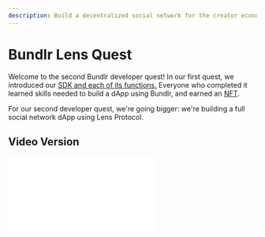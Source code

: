 ```yaml
---
description: Build a decentralized social network for the creator economy using Bunldr and Lens Protocol!
---
```



# Bundlr Lens Quest

Welcome to the second Bundlr developer quest! In our first quest, we introduced our [SDK and each of its functions.](/hands-on/quests/bundlr-sdk-quest) Everyone who completed it learned skills needed to build a dApp using Bundlr, and earned an [NFT](https://opensea.io/assets/matic/0x1c8f5f29d1498474844d6a5160b640c674276dba/0).

For our second developer quest, we're going bigger: we're building a full social network dApp using Lens Protocol.

## Video Version

<div
	className="video mt-5 mb-0"
	style={{
		position: "relative",
		paddingBottom: "56.25%" /* 16:9 */,
		paddingTop: 25,
		height: 0,
	}}
>
	<iframe
		style={{
			position: "absolute",
			top: 0,
			left: 0,
			width: "80%",
			height: "80%",
		}}
		src={`https://www.youtube.com/embed/NhA-3vwwSG0`}
		frameBorder="0"
	/>
</div>

## TL; DR

-   Before starting, you should be comfortable with JavaScript and have basic experience working with React
-   You'll learn to build OnlyBundlr, a social dApp to similar to OnlyFans or Patreon
-   You'll build a reusable set of Bundlr utility functions you can use anywhere you need permanent storage
-   You'll learn how to build using the Lens React hooks
-   Those that complete the quest will get an NFT

## Time Requirements

-   **Prep time**: 30 minutes
-   **Build time**: 60 minutes

## Prerequisites

Prior to beginning this tutorial, you should:

-   Understand the basics of [JavaScript](https://www.freecodecamp.org/learn/javascript-algorithms-and-data-structures/), including concepts like variables, basic primitives, functions and function pointers.
-   [Be comfortable with React.](https://react.dev/)
-   Have [MetaMask set up.](https://www.youtube.com/watch?v=OSRfgDoVQew)
-   Have funded your wallet with [MATIC on Polygon's Mumbai Testnet](/hands-on/tutorials/setup-metamask)

## About

**Lens Protocol** is a permissionless, composable, and decentralized social graph that makes building Web3 social apps easy. They handle all the infrastructure needed to build a dApp with a social component, which frees us builders up to focus on building the business logic unique to our communities.

**Bundlr** is a permissionless, composable and hyper-scalable data layer. We handle the infrastructure needed to store images, posts, and metadata forever. This frees up builders to focus on building the business logic unique to their communities.

## Background

The cost to build highly-scalable systems has historically been a barrier to entry and something that has prevented innovation. People may have had killer ideas, but without huge amounts of capital, the chance of success was low. Permissionless systems represent a total paradigm shift: they remove barriers that prevented innovation and kept people from competing.

By leveraging Bundlr and Lens’ highly-scalable and permissionless infrastructure, builders can focus solely on building features unique to their use case. This means projects can be built in much less time and for a fraction of the budget that would otherwise have been required.

## OnlyBundlr

<img src="/img/quests/onlybundlr/OnlyBundlrOverview.gif" width="80%" />

### Goals

In this developer quest, we'll build OnlyBundlr, a Web3 social app for the creator economy. Inspired by wildly successful platforms like OnlyFans and Patreon, we'll build a social network where creators can create a profile and set a fee required to follow them. Creators can post text and images to their feed, which only paid followers can view. For people following creators, we'll present a curated feed showing posts from people they pay to follow only.

Finally, we'll show how Lens+Bundlr puts creators in control of their data. We'll show how the profile you build, including your content and followers, is totally portable. A creator could easily build up a large profile on OnlyBundlr, and then take that profile and move it elsewhere. Creators building on Lens+Bundlr are never at risk of being de-platformed, or even of suffering when a social network goes out of business. With OnlyBundlr we'll use Bundlr to store posts on Arweave, where your content is guaranteed to be there forever. Lens protocol is built on top of smart contracts on the Polygon blockchain which has similar guarantees of permanence. The permanence of both combine to guarantee your content will be there forever. As both Polygon and Arweave are decentralized, your data is also censorship resistant.

### Outcomes

If you follow along with the code in this quest, you will have created a fully-functional social dApp.

Then, if you want to take things a step further, there are coding challenges where you build additional features to push your skills to the next level.

When you're done, you'll get access to an exclusive Developer Quest 2 NFT to celebrate your achievement.

### Getting Help

We prepared this quest in both written and video forms to make sure there's something for all learning styles. There are links to outside documentation and lots of side notes that provide additional tips and tricks. If you do get stuck while building, the best way to get help is to hop on over to our [Discord](https://discord.gg/4AsTuQ8pp9), or [Telegram](https://t.me/bundlr) Someone from our team is always ready to answer questions. Additionally, you can compare the code you're writing against the main branch of the [GitHub repo](TODO) for this quest.

### Mainnet vs Testnet

<img src="/img/quests/onlybundlr/LensHandles.png" width="80%" />

When working with Lens, you need to have a handle, each wallet address can have multiple handles. However, only one handle will be active at a given time. Handle names are immutable, once you pick one you can't change it.

Lens has both a mainnet and a testnet, the mainnet is where you release production dApps and the testnet is where you work while building your dApp. Mainnet handles are in the format `handle.lens`, and testnet handles are in the format `handle.test`. Currently access to the mainnet is controlled by a whitelist, you need to get added to the whitelist in order to mint a handle. On testnet, anyone can create a handle and build / interact with Lens dApps.

We'll build OnlyBundlr on the testnet.

## Architecture

## Project Setup

Think of this quest like a coloring book. Just as a coloring book creates structure for you to make art, we've created a framework project you'll use to build a full application. The pieces you build will help you learn how to build with Bundlr and Lens.

All of our Bundlr Quests are contained in a [single GitHub repository](https://github.com/bundlr-Network/bundlr-quests). The repository contains two branches:

-   **master:** Contains fully-functional versions of each project. Use this as a reference while building your own projects and refer back to it if you get stuck.
-   **framework:** Contains UI components, most of the Bundlr and Lens code is removed. This branch is the foundation you should start with when building your quest.

To get started open `terminal` and change the current working directory to the directory where you want to download the quests.

Then execute the following commands:

```console
git clone -b framework https://github.com/Bundlr-Network/bundlr-quests
cd bundlr-quests/quest-2-onlybundlr/
npm install
```

If you clone with `framework` branch and try interacting with the project, you'll notice that it generally loads and some things work while others don't.

Take a moment and look at the code, you'll see multiple places where a function is empty and there's a comment saying, **`BUILDOOOORS: Complete this`**. This is a note to you that you'll need to code that section yourself using what you've learned here. All the answers are contained in the quest, read everything carefully and you'll finish the quest in 60 to 90 minutes.

## Utils, Components, Pages

<img src="/img/quests/onlybundlr/VSCode.png" width="80%" />

If you look at the layout of files in our framework project, you'll notice three folders `utils`, `components`, and `pages`. We'll start by building out the `utils` section by building a reusable library of Bundlr utility functions. Then we'll build out a library of reusable `components,`. The `pages` section contains code to combine your components together, there's only one file in here you'll need to complete there.

## Lens React Hooks

React hooks are an abstraction that allows developers to encapsulate and reuse stateful logic, simplifying the process of building in React. The [Lens SDK includes a collection of React Hooks](https://docs.lens.xyz/docs/sdk-react-intro) containing all you need to interact with the Lens Protocol. OnlyBundlr will use the React hooks to help simplify development.

## Bundlr Utility Functions

Storing data permanently on Bundlr is a four-step process that can be done from any JavaScript / TypeScript application:

1. Connect to a Bundlr node
2. Fund that node [(using any of the many tokens we support)](https://docs.bundlr.network/sdk/using-other-currencies)
3. Upload your data (binary data, file, or folder)
4. Get back a transaction id you can use to download the data instantly

In this next section, we'll build utility functions for each.

### Utils: Setting Up WebBundlr

The WebBundlr class is the point of entry used when interacting with Bundlr. It connects your code to a Bundlr node, and exposes functions used for funding, and uploading.

All of the interactions with Bundlr will be via a set of utility functions accessed by our React components. The first utility function, `getBundlr()` sets up a reference to a `WebBundlr` object and returns it. By abstracting away all of this setup code into a common utility function, we create a single place to store details like the node address and currency used to pay. This way, if you want to switch your dApp from the Devnet to the mainnet, you only have to adjust parameters in a single place.

```js showLineNumbers copy filename="utils/get-bundlr.js"
import { WebBundlr } from "@bundlr-network/client";
import { ethers } from "ethers";

/**
 * Creates a new Bundlr object that will then be used by other
 * utility functions. This is where you set your node address and currency.
 *
 * @returns A reference to a Bundlr object
 */
export const getBundlr = async () => {
	const provider = new ethers.providers.Web3Provider(window.ethereum);
	const bundlr = new WebBundlr("https://devnet.bundlr.network", "matic", provider);
	await bundlr.ready();
	return bundlr;
};
```

### Utils: Getting Bundlr Node Balance

Our Edit Profile UI has an option to fund a Bundlr node to pay for uploads, the utility function `bundlr.getLoadedBalance()` will be called to get the current funded balance. Note that node balances are recorded in atomic units, a number format that increases accuracy when doing floating point math in JavaScript. To make things easier to understand, this function converts the atomic balance into an easy-to-read format before returning it.

<Callout type="info" emoji="ℹ️">
	Since Lens runs on the Polygon blockchain, we'll pay Bundlr upload fees in MUMBAI MATIC during this tutorial.
	However, you are welcome to pay in any of the [14 supported tokens.](/overview/supported-tokens)
</Callout>

```js showLineNumbers copy filename="utils/get-balance-matic.js"
import { getBundlr } from "./get-bundlr";

// gets the loaded balance in MATIC, not atomic units
/**
 * Gets the balance the user has already loaded on the specified
 * Bundlr node. Balance returned is in standard MATIC units, not atomic units.
 *
 * @returns Balance loaded on the node for current user.
 */
export const getBalanceMatic = async () => {
	try {
		// get a reference to the WebBundlr singleton
		const bundlr = await getBundlr();
		const atomicBalance = await bundlr.getLoadedBalance();
		return bundlr.utils.fromAtomic(atomicBalance).toString();
	} catch (e) {
		console.log("Error on getBalanceMatic ", e);
	}
	return "";
};
```

### Utils: Funding Bundlr Node

As a pair to the previous function, the function `bundlr.fund()` will also be called from our Edit Profile UI to increase the amount funded on the current node.

```js showLineNumbers copy filename="utils/fund-node.js"
import { getBundlr } from "./get-bundlr";

/**
 * Funds a Bundlr node the specified amount.
 * Note: The currency (token) used is the currency specified when
 * creating the Bundlr object in the file `get-bundlr.js`.
 *
 * @param {*} fundAmount About to fund, value in standard units. Value will automatically
 * be coverted to atomic units.
 * @returns "Node funded" if successful or an error message.
 */
export const fundNode = async (fundAmount) => {
	try {
		// get a refernce to the WebBundlr singleton
		const bundlr = await getBundlr();

		const fundAmountAtomic = bundlr.utils.toAtomic(fundAmount);
		const tx = await bundlr.fund(fundAmountAtomic);
		return "Node funded";
	} catch (e) {
		console.log("Error on fund ", e);
		return "Error on fund: " + e;
	}
	return "";
};
```

### Utils: Uploading Images

The next utility function accepts an image and a file type, then it checks the price to upload that image using `bundlr.getPrice()`, checks the current node balance, adds additional funds if needed, finally uploads the file using `bundlr.upload()`. This function will cause the browser wallet to popup twice, once to sign the funding transaction and once to sign the upload transaction.

In cases where the user has up-front funded the Bundlr node with sufficient funds, the browser wallet will only pop up once, to sign the upload transaction.

```js showLineNumbers copy filename="utils/upload-image.js"
import fileReaderStream from "filereader-stream";
import { getBundlr } from "./get-bundlr";

/**
 * Uploads an image to Bundlr.
 *
 * @param {*} fileToUpload The file to be uploaded.
 * @param {*} fileType The mime-type of the file to be uploaded.
 * @returns
 */
export const uploadImage = async (fileToUpload, fileType) => {
	// Get a refernce to the WebBundlr singleton
	const bundlr = await getBundlr();

	try {
		// Convert to a data stream
		const dataStream = fileReaderStream(fileToUpload);
		// Get the const to upload
		const price = await bundlr.getPrice(fileToUpload.size);
		// Get the amount currently funded for this user on a Bundlr node
		const balance = await bundlr.getLoadedBalance();

		// Only fund if needed
		if (price.isGreaterThanOrEqualTo(balance)) {
			console.log("Funding node.");
			await bundlr.fund(price);
		} else {
			console.log("Funding not needed, balance sufficient.");
		}

		const tx = await bundlr.upload(dataStream, {
			tags: [{ name: "Content-Type", value: fileType }],
		});

		console.log(`File uploaded ==> https://arweave.net/${tx.id}`);

		return "https://arweave.net/" + tx.id;
	} catch (e) {
		console.log("Error on upload, ", e);
	}
};
```

### Utils: Uploading Metadata

Our next utility function, `upload()` is similar to `upload-image()` however instead of uploading an image, it uploads a JSON object containing metadata. When working with Lens, all posts, likes, comments, and profile data is structured in a JSON object. That JSON object gets uploaded to Bundlr, and the URL to the metadata is then posted to Lens.

```js showLineNumbers copy filename="utils/upload.js"
import { getBundlr } from "./get-bundlr";

// called to upload metadata to Bundlr, which is then passed on to Lens
/**
 * Function to upload metadata to Bundlr. The function signature is defined
 * by Lens. The Lens React hooks automatically generate metadata, which
 * is passed to this function for upload. This function then returns an URL
 * to the uploaded metadata which is automatically posted to Lens.
 *
 * @param {*} data Data to be uploaded, JSON formatted metadata
 * @returns A URL to the recently uploaded metadata.
 */
export const upload = async (data) => {
	// Set the app id (helps keep our posts from commingling with posts from other apps).
	data.appId = "onlybundlr";

	try {
		const bundlr = await getBundlr();
		const serialized = JSON.stringify(data);

		// Only fund if needed.
		const price = await bundlr.getPrice(new Blob([serialized]).size);
		const balance = await bundlr.getLoadedBalance();

		if (price.isGreaterThanOrEqualTo(balance)) {
			console.log("Funding.");
			await bundlr.fund(price);
		} else {
			console.log("Funding not needed, balance sufficient.");
		}

		const tx = await bundlr.upload(serialized, {
			tags: [{ name: "Content-Type", value: "application/json" }],
		});

		console.log(`Upload success content URI= https://arweave.net/${tx.id}`);

		return `https://arweave.net/${tx.id}`;
	} catch (e) {
		console.log("Error on upload ", e);
	}
	return "";
};
```

## App.js

Lens works in conjunction with the [WAGMI](https://wagmi.sh/) hooks for React which abstract out low-level wallet interactions. Both Lens and WAGMI use the React provider pattern, where setup happens in your top-most file (`App.js` or `index.js`), and then is made available to child components by wrapping those child components in a provider tag set.

Let's first take a look at how we're setting up Lens. Pretty much everything here is boilerplate, two things to pay attention to are the environment and sources parameters. The first, `environment`, is where we specify we're on the testnet, not the mainnet, and then `sources` is where we specify our unique application id. By setting a unique application id here, we make sure that feed posts are limited to ones created by OnlyBundlr. If we left it out, we would end up showing a feed that pulled data from other apps too.

<Callout type="info" emoji="ℹ️">
	The use of the application id is a great example of how data is portable in Lens. You could easily change that
	application id to that of an existing commercial Lens application and build a new UI for it. This opens up new ways
	to compete and innovate, anyone with an idea for a UI can build that and leverage existing data.
</Callout>

```js showLineNumbers copy
const lensConfig = {
	bindings: wagmiBindings(),
	environment: staging,
	sources: ["onlybundlr"],
};
```

With our Lens configuration set up, we pass it to a `LensProvider` component and then use it to wrap our child components.

Here's the full code for the component:

```js showLineNumbers copy filename="App.js"
import "./App.css";
import { BrowserRouter, Routes, Route } from "react-router-dom";

import { configureChains, createClient, WagmiConfig } from "wagmi";
import { polygonMumbai } from "wagmi/chains";
import { publicProvider } from "wagmi/providers/public";
import { bindings as wagmiBindings } from "@lens-protocol/wagmi";
import { staging, LensProvider } from "@lens-protocol/react-web";

import LeftNav from "./components/LeftNav";
import RightNav from "./components/RightNav";
import ContentFeedPage from "./pages/ContentFeedPage";
import ProfileFeedPage from "./pages/ProfileFeedPage";
import EditProfilePage from "./pages/EditProfilePage";
import CreatePublicationPage from "./pages/CreatePublicationPage";

const { chains, provider, webSocketProvider } = configureChains([polygonMumbai], [publicProvider()]);
const client = createClient({
	autoConnect: true,
	provider,
	webSocketProvider,
});

const lensConfig = {
	bindings: wagmiBindings(),
	environment: staging,
	sources: ["onlybundlr"],
};

function App() {
	return (
		<WagmiConfig client={client}>
			<LensProvider config={lensConfig}>
				<div className="flex flex-row">
					<LeftNav />
					<BrowserRouter>
						<Routes>
							<Route path="/" element={<ContentFeedPage />} />
							<Route path="/home" element={<ContentFeedPage />} />
							<Route path="/*" element={<ProfileFeedPage />} />
							<Route path="/edit-profile" element={<EditProfilePage />} />
							<Route path="/create-publication" element={<CreatePublicationPage />} />
						</Routes>
					</BrowserRouter>
					<RightNav />
				</div>
			</LensProvider>
		</WagmiConfig>
	);
}

export default App;
```

## Profiles

When working with Lens, each wallet address can have multiple profiles. Each profile can have its own follow settings, which allows anyone to accept followers for a fee or for free. Since we're building a dApp to similar to OnlyFans or Patreon, we will implement the charge functionality. When setting up your profile, you can specify a fee to follow (using WMATIC, WETH, USDC, DAI, NCT), and then people who follow you will have to pay when executing the follow.

### Component: LoginButton

React Hooks Used

-   [`useWalletLogin`](https://docs.lens.xyz/docs/use-wallet-login)

The first step in using a dApp built on Lens is to login to Lens using an EVM wallet. This involves a simple wallet interaction where MetaMask will pop up and ask you to sign a message. There's no cost or gas fees to execute. In this component, we'll build that login functionality.

<Callout type="info" emoji="ℹ️">
	Lens supports all EVM-based wallets, in this tutorial we'll be using MetaMask, the most popular.
</Callout>

We will wrap various components of our app with a check to see if the user is logged in and then show the login button if not. By abstracting much of the login logic into this component, we make it easy to put the button anywhere.

The [code below is mostly from the Lens docs,](https://docs.lens.xyz/docs/use-wallet-login) with custom styling.

```js showLineNumbers copy filename="components/LoginButton.js"
import { useWalletLogin } from "@lens-protocol/react";
import { useAccount, useConnect, useDisconnect } from "wagmi";
import { InjectedConnector } from "wagmi/connectors/injected";

const LoginButton = () => {
	const { execute: login, error: loginError, isPending: isLoginPending } = useWalletLogin();

	const { isConnected } = useAccount();
	const { disconnectAsync } = useDisconnect();

	const { connectAsync } = useConnect({
		connector: new InjectedConnector(),
	});

	// Called when the user clicks "login"
	const onLoginClick = async () => {
		if (isConnected) {
			await disconnectAsync();
		}

		const { connector } = await connectAsync();
		if (connector instanceof InjectedConnector) {
			const signer = await connector.getSigner();
			await login(signer);
		}
	};

	return (
		<div>
			{loginError && <p>{loginError}</p>}
			<button
				className="font-main ml-2 px-5 text-white rounded-lg bg-primary hover:bg-secondary "
				disabled={isLoginPending}
				onClick={onLoginClick}
			>
				login
			</button>
		</div>
	);
};

export default LoginButton;
```

### Component: ProfileSwitcher

React Hooks Used

-   [`useProfilesOwnedByMe`](https://docs.lens.xyz/docs/use-profiles-owned-by-me)
-   [`useActiveProfile`](https://docs.lens.xyz/docs/use-active-profile)
-   `useActiveProfileSwitch` (Not currently documented)
-   [`useCreateProfile`](https://docs.lens.xyz/docs/use-create-profile)

<img src="/img/quests/onlybundlr/ProfileSwitcher.png" width="60%" />

The profile switcher serves two roles. First, in a drop-down menu, it lists all active profiles, allowing you to switch between profiles by changing which is currently active. Second, given a "handle name" it lets you create a new handle. A status message is updated to show each step of the process.

<Callout type="info" emoji="ℹ️">
	As the main goal of this project is to teach about Bundlr and Lens, I've used very verbose status messages
	throughout. Each step of backend interaction is documented in the UI. This would probably be too verbose for a
	production release, but it helps you, as a student, really understand each step. Components that need to show status
	messages do so by setting a React state variable called `message`, which is then shown in the UI. (`const [message,
	setMessage] = useState("");`)
</Callout>

The Lens React hooks follow a pattern where hooks focused on reading data return a variable called `data` containing the data read. The hooks also return a boolean value `loading` used to track if the data has loaded yet. All data is loaded asynchronously, which means it's possible some page elements will load before the data has been returned. To avoid errors, our UI will check the value of the `loading` variable before trying to access the data.

Hooks focused on writing data expose a variable called `execute`, which is a function pointer we can call later when we want to execute the specific action.

Since the Lens React hooks all return values with the same name, it's necessary to alias these names when using more than one hook. In JavaScript, we do this with the `:` operator. When this line of code `const { execute, isPending } = useActiveProfileSwitch()` becomes this line `const { execute: switchProfile, isPending } = useActiveProfileSwitch()`, the function pointer previously named `execute` is aliased to `switchProfile`. This is a common pattern we'll use throughout our code.

Let's look at how we manage existing profiles first. The first hook, `useProfilesOwnedByMe` returns an array listing all profiles owned by the wallet address logged in with the `LoginButton` component we just created. The second hook `useActiveProfile` returns the one profile currently active. These two hooks return a variable named `data` that we alias to `profiles` and `activeProfile`. Each profile consists of an auto-generated unique `id` and a user-supplied unique `handle`.

To swap between existing profiles, we pass the `id` of the desired profile to the `execute` function pointer returned by `useActiveProfileSwitch`.

```js showLineNumbers copy
const { data: profiles, loading: profilesLoading, hasMore, next } = useProfilesOwnedByMe();
const { data: activeProfile, loading: activeProfileLoading } = useActiveProfile();
const { execute: switchProfile, isPending } = useActiveProfileSwitch();
```

Let's also look at how using the Lens React hooks leads to creating efficient and easy-to-read code. Below is the HTML for the drop-down containing the list of handles owned by the active wallet. On line 2, we create an `onChange` event handler that automatically calls the `switchProfile` function pointer exposed by `useActiveProfileSwitch`. The event handler is automatically called every time the drop-down is updated, meaning the `switchProfile` function will also be called automatically.

Further down on line 7, we iterate over the full list of `profiles` returned by `useProfilesOwnedByMe`, including each in the drop down.

```js {2, 7} showLineNumbers copy
<select
	onChange={(val) => switchProfile(val.target.value)}
	className="font-main text-s px-5 text-white rounded-lg bg-background hover:bg-secondary ml-2"
	value={activeProfile?.id}
>
	{profiles &&
		profiles
			?.filter((a, i) => profiles?.findIndex((s) => a.id === s.id) === i)
			.map((profile) => (
				<option key={profile.id} value={profile.id}>
					{profile.handle}
				</option>
			))}
</select>
```

Here's the full code for the component:

```js showLineNumbers copy filename="components/ProfileSwitcher.js"
import React, { useState, useEffect } from "react";

import { useActiveProfile, useCreateProfile, useProfilesOwnedByMe, useActiveProfileSwitch } from "@lens-protocol/react";

const ProfileSwitcher = ({ showCreateNew }) => {
	const [message, setMessage] = useState("");
	const [txActive, setTxActive] = useState(false);
	const [createProfileMode, setCreateProfileMode] = useState(false);
	const [newProfileHandle, setNewProfileHandle] = useState("");
	const { data: profiles, loading: profilesLoading, hasMore, next } = useProfilesOwnedByMe();
	const { data: activeProfile, loading: activeProfileLoading } = useActiveProfile();
	const { execute: switchProfile, isPending } = useActiveProfileSwitch();

	const {
		execute: createNewProfile,
		error: createNewProfileError,
		isPending: createNewProfilePending,
	} = useCreateProfile();

	// Called when the user clicks "save new profile"
	const doCreateProfile = async () => {
		setMessage("");
		setTxActive(true);
		try {
			setMessage("Creating profile ...");
			const tx = await createNewProfile(newProfileHandle);
			setMessage("Profile created.");
		} catch (e) {
			setMessage("Error creating profile " + e);
			console.log("Error on create profile ", e);
		}
		setTxActive(false);
		setCreateProfileMode(false);
	};

	useEffect(() => {
		if (!profiles || profiles.length === 0) setCreateProfileMode(true);
		else setCreateProfileMode(false);
	}, [profilesLoading]);

	return (
		<div className="w-fit mt-2 flex flex-col bg-primary px-1 py-1 rounded-lg">
			<div className="flex flex-col  w-full">
				<div className="flex flex-row  w-full px-5 py-2 ">
					<label className="font-main block uppercase tracking-wide text-gray-700 text-s font-bold">
						Handle:
					</label>
					{!createProfileMode && (
						<div>
							<select
								onChange={(val) => switchProfile(val.target.value)}
								className="font-main text-s px-5 text-white rounded-lg bg-background hover:bg-secondary ml-2"
								value={activeProfile?.id}
							>
								{profiles &&
									profiles
										?.filter((a, i) => profiles?.findIndex((s) => a.id === s.id) === i)
										.map((profile) => (
											<option key={profile.id} value={profile.id}>
												{profile.handle}
											</option>
										))}
							</select>
							{showCreateNew && (
								<button
									className="ml-10 font-main px-5 text-white rounded-lg bg-background hover:bg-secondary "
									onClick={() => setCreateProfileMode(true)}
								>
									Create New
								</button>
							)}
						</div>
					)}
					{createProfileMode && (
						<div className="flex flex-row">
							<input
								className="bg-white ml-2 appearance-none block rounded focus:outline-none"
								id="newProfileHandle"
								type="text"
								onChange={(e) => setNewProfileHandle(e.target.value)}
							/>

							<button
								className="ml-10 font-main px-5 text-white rounded-lg bg-background enabled:hover:bg-secondary border border-red-500"
								disabled={txActive}
								onClick={doCreateProfile}
							>
								save new profile
							</button>
						</div>
					)}
				</div>
				<span className="font-main text-message mr-5 ml-5">{message}</span>
			</div>
		</div>
	);
};

export default ProfileSwitcher;
```

### Component: BundlrBalance

<img src="/img/quests/onlybundlr/BundlrBalance.png" width="60%" />

When working with Bundlr, you pay once, and your uploads are available forever. You can either lazy-fund uploads, where you pay per upload, or up-front fund, where you fund in advance and then slowly use that balance. Funding involves transferring tokens from your wallet to the Bundlr node, which means your wallet (MetaMask) will pop up and have you sign and confirm the transaction. To streamline interactions with OnlyBundlr and reduce the number of wallet popups, [it's recommended you up-front fund around ~0.5 MUMBAI MATIC.](https://mumbaifaucet.com/)

The `BundlrBalance` component uses the `getBalanceMatic` utility function to get your current balance, and `fundNode` utility function to add additional funds.

Let's take a look at the funding function first:

```js showLineNumbers copy
const doFund = async () => {
	if (!fundAmount) {
		setMessage("Please specify an amount to fund");
		return;
	}
	setMessage(`Funding ${fundAmount} MATIC`);
	const fundStatus = await fundNode(fundAmount);
	setMessage(fundStatus);
	setCurBalance(await getBalanceMatic());
	setFundAmount(0);
};
```

The full code for the component is as follows:

```js showLineNumbers copy filename="components/BundlrBalance.js"
import React, { useState, useEffect } from "react";
import { getBalanceMatic } from "../utils/get-balance-matic";
import { fundNode } from "../utils/fund-node";

const BundlrBalance = () => {
	const [curBalance, setCurBalance] = useState(0);
	const [fundAmount, setFundAmount] = useState(0);
	const [message, setMessage] = useState("");

	useEffect(() => {
		const fetchBalance = async () => {
			setCurBalance(await getBalanceMatic());
		};
		fetchBalance();
	}, []);

	// Called when the "fund" button is clicked by the user
	const doFund = async () => {
		if (!fundAmount) {
			setMessage("Please specify an amount to fund");
			return;
		}
		setMessage(`Funding ${fundAmount} MATIC`);
		const fundStatus = await fundNode(fundAmount);
		setMessage(fundStatus);
		setCurBalance(await getBalanceMatic());
		setFundAmount(0);
	};

	return (
		<div className="w-[600px] mt-1 flex flex-col  bg-primary px-1 py-1 rounded-lg ">
			<label className="font-main block uppercase text-xs font-bold mb-2">
				Bundlr Node Balance: {curBalance}
			</label>

			<div className="flex flex-row justify-items-center">
				<label className="font-main block uppercase tracking-wide text-gray-700 text-xs font-bold mb-2">
					Amount To Fund
				</label>
				<input
					className="ml-5 appearance-none block bg-gray-200 text-gray-700 border border-red-500 rounded py-1 px-4 mb-3 leading-tight focus:outline-none focus:bg-white"
					id="fundAmount"
					type="number"
					size="10"
					value={fundAmount || ""}
					onChange={(e) => setFundAmount(e.target.value)}
				/>
				<button
					className="ml-4 font-main px-2 h-7 text-white rounded-lg bg-background enabled:hover:bg-secondary border border-red-500"
					onClick={() => doFund()}
				>
					fund
				</button>
			</div>

			<span className="font-main text-message mr-5">{message}</span>
		</div>
	);
};

export default BundlrBalance;
```

### Component: EditProfileDetails

React hooks used:

-   [`useUpdateProfileDetails`](https://docs.lens.xyz/docs/use-update-profile-details)
-   `useUpdateFollowPolicy` (Not currently documented)
-   [`useCurrencies`](https://docs.lens.xyz/docs/use-currencies)

<img src="/img/quests/onlybundlr/EditProfileDetails.png" width="60%" />

In the `EditProfileDetails` component, we set a profile's name, bio, subscription fee, and cover picture. The profile picture is not set here, that will be done in the next component. The reason we separate out the logic like this is due to the way the Lens React hooks are designed, `useUpdateProfileDetails` accepts those parameters, with the profile picture being handled by a different hook.

You may notice missing from the list of hooks is a hook used to determine the active profile. This is because the active profile will be retrieved at the page level and then passed into the `EditProfileDetails` component.

Let's look at the two hooks used to update profile information. The first `useUpdateProfileDetails`, returns a function pointer we alias to `update` that is called to update that profile. The second returns a function pointer we alias to `updateFollowPolicy` we use to set the follow policy.

```js showLineNumbers copy
const {
	execute: update,
	error: updateError,
	isPending: isUpdatePending,
} = useUpdateProfileDetails({ profile, upload });
const {
	execute: updateFollowPolicy,
	isPending: isUpdateFollowPolicyPending,
	error: isUpdateFollowPolicyError,
} = useUpdateFollowPolicy({ profile });
```

When the end-user clicks `save` in the user interface, the `doUpdateProfile` function is called. This function starts out by setting a message to let the end user know we're updating profile information (line 5). Next up, we take the cover image and call our Bundlr utility function `uploadImage` and have it upload that image to Bundlr (line 10). Since we abstracted out this functionality and covered it earlier, we don't need to dig into the details now. Just call the function, let it do its magic, and wait for the result. Finally, we combine the URL to the cover photo with the name and bio entered in the UI and pass them to the `update` function pointer returned by the `useUpdateProfileDetails` React hook (line 20). Then we update the UI to let the user know we've updated the profile (line 21).

As `useUpdateProfileDetails` works through saving data, something interesting happens that shows the power of designing reusable code. When we set up the reference to the Lens React hook, we pass in the active profile and a pointer to the upload utility function we created in the beginning (`useUpdateProfileDetails({ profile, upload })`). You'll probably remember that this function is passed metadata as a JSON object, it then saves the metadata to Bundlr and returns the URL. This is an important piece of plumbing that holds together a Lens project, and it's one that happens automatically. By creating a reusable utility function, we can now pass it to a variety of Lens React hooks, and the data will automatically be saved. As we work through this quest, you'll notice multiple places where we pass `upload` to a Lens React hook, but since the code is already written and tested, we don't need to cover it each time.

```js showLineNumbers copy
const doUpdateProfile = async () => {
	setMessage("");
	setTxActive(true);

	setMessage("Updating profile information ...");

	let coverPicture = "";
	if (fileToUpload) {
		setMessage("Uploading cover picture ...");
		coverPicture = await uploadImage(fileToUpload, fileType);
	} else {
		coverPicture = profile.coverPicture?.original.url || null;
	}
	const attributes = {
		location: "",
		website: "",
	};
	setMessage("Uploading profile information ...");

	await update({ name, bio, coverPicture, attributes });
	setMessage("Profile updated.");
	setTxActive(false);

	// only set the fee if a number greater than 0 is supplied
	if (followFee && followFee > 0) {
		await doUploadFollowPolicy();
	}
};
```

After that, we do something similar to set the follow policy. At this point in the quest, you're probably starting to see the pattern these React hooks follow and the way they simplify development. You really can just read and write data without having to worry about how the underlying metadata or GraphQL are structured.

```js showLineNumbers copy
// Sets up the follow policy object
function resolveFollowPolicy({ followPolicyType, amount, recipient }) {
	if (followPolicyType === FollowPolicyType.CHARGE) {
		return {
			type: FollowPolicyType.CHARGE,
			amount: amount,
			recipient: recipient,
		};
	}

	return {
		type: FollowPolicyType[followPolicyType],
	};
}

// Sets the fee to follow a profile
const doUploadFollowPolicy = async () => {
	const recipient = profile.ownedBy;

	const erc20 = currencies.find((c) => c.symbol === chargeCurrency);
	const fee = Amount.erc20(erc20, followFee);
	await updateFollowPolicy({
		followPolicy: resolveFollowPolicy({
			amount: fee,
			followPolicyType: FollowPolicyType.CHARGE,
			recipient,
		}),
	});
};
```

<Callout type="info" emoji="ℹ️">
To pay follow fees while developing, you'll need testnet versions of the tokens supported. The recommended option is using wMATIC. First [request free MUMBAI MATIC](https://mumbaifaucet.com/) from the faucet, then [wrap it using the `deposit()` function of this contract](https://mumbai.polygonscan.com/address/0x9c3c9283d3e44854697cd22d3faa240cfb032889#writeContract#F5).

To make things easiest, you can also leave the follow fee set to 0.

</Callout>

Here's the full component code:

```js showLineNumbers copy filename="components/ProfileSwitcher.js"
import React, { useState, useEffect } from "react";
import { upload } from "../utils/upload";
import { uploadImage } from "../utils/upload-image";

import {
	Amount,
	useUpdateProfileDetails,
	useUpdateFollowPolicy,
	useCurrencies,
	FollowPolicyType,
} from "@lens-protocol/react";

const EditProfileDetails = ({ profile }) => {
	const [message, setMessage] = useState("");
	const [txActive, setTxActive] = useState(false);
	const [name, setName] = useState("");
	const [bio, setBio] = useState("  ");
	const [followFee, setFollowFee] = useState(0);
	const [chargeCurrency, setChargeCurrency] = useState(0);
	const [fileToUpload, setFileToUpload] = useState();
	const [fileType, setFileType] = useState();
	const { data: currencies, error: currenciesError, loading: currenciesLoading } = useCurrencies();

	const {
		execute: update,
		error: updateError,
		isPending: isUpdatePending,
	} = useUpdateProfileDetails({ profile, upload });

	const {
		execute: updateFollowPolicy,
		isPending: isUpdateFollowPolicyPending,
		error: isUpdateFollowPolicyError,
	} = useUpdateFollowPolicy({ profile });

	useEffect(() => {
		if (profile) {
			setName(profile.name);
			setBio(profile.bio || " ");

			if (profile.followPolicy?.type === FollowPolicyType.CHARGE) {
				setFollowFee(profile.followPolicy?.amount.value.toString());
			} else {
				setFollowFee(0);
			}
		}
	}, [profile]);

	useEffect(() => {
		// If a follow-fee / currency has yet to be set, pick the first in the list
		if (currencies && !currenciesLoading) {
			if (profile.followPolicy?.type !== FollowPolicyType.CHARGE) {
				setChargeCurrency(currencies[0].symbol);
			} else {
				setChargeCurrency(profile.followPolicy?.amount.asset.symbol);
			}
		}
	}, [currenciesLoading]);

	// Called when a user selects a file to be uploaded
	const handleFile = async (e) => {
		const newFiles = e.target.files;
		if (newFiles.length === 0) return;

		setFileToUpload(newFiles[0]);
		setFileType(newFiles[0]["type"]);
	};

	// Called when the user clicks "save"
	const doUpdateProfile = async () => {
		setMessage("");
		setTxActive(true);

		setMessage("Updating profile information ...");

		let coverPicture = "";
		if (fileToUpload) {
			setMessage("Uploading cover picture ...");
			coverPicture = await uploadImage(fileToUpload, fileType);
		} else {
			coverPicture = profile.coverPicture?.original.url || null;
		}
		const attributes = {
			location: "",
			website: "",
		};
		setMessage("Uploading profile information ...");

		await update({ name, bio, coverPicture, attributes });
		setMessage("Profile updated.");
		setTxActive(false);

		// Only set the fee if a number greater than 0 is supplied
		if (followFee && followFee > 0) {
			await doUploadFollowPolicy();
		}
	};

	// Sets up the follow policy object
	function resolveFollowPolicy({ followPolicyType, amount, recipient }) {
		if (followPolicyType === FollowPolicyType.CHARGE) {
			return {
				type: FollowPolicyType.CHARGE,
				amount: amount,
				recipient: recipient,
			};
		}

		return {
			type: FollowPolicyType[followPolicyType],
		};
	}

	// Sets the fee to follow a profile
	const doUploadFollowPolicy = async () => {
		const recipient = profile.ownedBy;

		const erc20 = currencies.find((c) => c.symbol === chargeCurrency);
		const fee = Amount.erc20(erc20, followFee);
		await updateFollowPolicy({
			followPolicy: resolveFollowPolicy({
				amount: fee,
				followPolicyType: FollowPolicyType.CHARGE,
				recipient,
			}),
		});
	};

	return (
		<div className="w-[600px] mt-2 flex flex-col bg-primary px-1 py-1 rounded-lg">
			<div className="ml-2">
				<label className="font-main block uppercase text-xs font-bold mb-2">Personal Information</label>
				<label className="font-main block uppercase tracking-wide text-gray-700 text-xs font-bold mb-2">
					Name
				</label>
				<input
					className="appearance-none block bg-gray-200 text-gray-700 border border-red-500 rounded py-3 px-4 mb-3 leading-tight focus:outline-none focus:bg-white"
					id="name"
					type="text"
					size="50"
					value={name || ""}
					onChange={(e) => setName(e.target.value)}
				/>
			</div>
			<div className="w-full ml-2">
				<label className="font-main block uppercase tracking-wide text-gray-700 text-xs font-bold mb-2">
					Bio
				</label>
				<textarea
					className="appearance-none block bg-gray-200 text-gray-700 border border-gray-200 rounded py-3 px-4 leading-tight focus:outline-none focus:bg-white focus:border-gray-500"
					id="bio"
					type="text"
					value={bio || ""}
					onChange={(e) => setBio(e.target.value)}
					rows="10"
					cols="50"
				/>
			</div>

			<div className="w-full ml-2 mt-5">
				<label className="font-main block uppercase tracking-wide text-gray-700 text-xs font-bold mb-2">
					Subscription Fee
				</label>
				<div className="flex flex-row">
					<input
						className="appearance-none block bg-gray-200 text-gray-700 border border-red-500 rounded py-3 px-4 mb-3 leading-tight focus:outline-none focus:bg-white"
						id="fee"
						type="number"
						value={followFee}
						onChange={(e) => setFollowFee(e.target.value)}
					/>
					<select
						name="chargeCurrency"
						className="font-main ml-5 px-5 h-[25px] text-white rounded-lg bg-background enabled:hover:bg-secondary border border-red-500"
						defaultValue={
							profile.followPolicy?.type === FollowPolicyType.CHARGE
								? profile.followPolicy.amount.asset.symbol
								: undefined
						}
						onChange={(e) => setChargeCurrency(e.target.value)}
					>
						{currencies &&
							currencies.map((currency) => (
								<option
									key={currency.symbol}
									value={currency.symbol}
									selected={currency.symbol === chargeCurrency}
								>
									{currency.symbol}
								</option>
							))}
					</select>
				</div>
			</div>
			<div className="w-full mt-10 flex flex-col  bg-primary px-1 py-1 rounded-lg">
				<label className="font-main block uppercase text-xs font-bold mb-2">Cover Picture</label>
				{profile?.coverPicture && !fileToUpload && (
					<img width="600" src={profile.coverPicture?.original?.url} alt="profile-pic" />
				)}
				{fileToUpload && <img src={URL.createObjectURL(fileToUpload)} alt="profile_pic" />}
				<div className="flex flex-row justify-start px-2 py-1 ">
					<input
						type="file"
						onChange={handleFile}
						className="px-2 text-sm text-white rounded-lg w-full"
						multiple="single"
						name="files[]"
					/>
				</div>
			</div>
			<div className="flex flex-row justify-end w-full bg-primary px-2 py-1 mt-1">
				<span className="font-main text-message mr-5">{message}</span>

				<button
					className="font-main px-5 text-white rounded-lg bg-background enabled:hover:bg-secondary border border-red-500"
					disabled={txActive}
					onClick={doUpdateProfile}
				>
					save
				</button>
			</div>
		</div>
	);
};

export default EditProfileDetails;
```

### Component: EditProfilePicture

React hooks used:

-   [`useUpdateProfileImage`](https://docs.lens.xyz/docs/use-update-profile-image)

<img src="/img/quests/onlybundlr/ProfilePicUpload.png" width="60%" />

<Callout type="info" emoji="ℹ️">
	At this point in the quest, you should understand how to use our utility functions to save data to Bundlr, how to
	read and write Lens data using the Lens React hooks and how to wire our `upload` function pointer into different
	React hooks. As we're repeating similar actions with different hooks, we'll assume you know the basics and skip over
	some of the explanations given earlier. If you are struggling to understand anything so far, I recommend you go back
	and re-read everything before continuing.
</Callout>

In `EditProfilePicture` we use the `useUpdateProfileImage` Lens React hook. At setup, we pass in a reference to the active profile and then we're returned a pointer to a function we can call to update the profile image.

```js showLineNumbers copy
const {
	execute: updateProfileImage,
	error: updateProfileImageError,
	isPending: updateProfileImagePending,
} = useUpdateProfileImage({ profile });
```

This function pointer, aliased as `updateProfileImage`, is passed a URL to the new profile image. Then that URL is passed along to the `updateProfileImage` function. Since we already wrote this code and abstracted it way into utility functions, the bulk of the processing in this component can be reduced to two lines of code. Amazing.

```js showLineNumbers copy
const newProfileURL = await uploadImage(fileToUpload, fileType);
await updateProfileImage(newProfileURL);
```

Here's the full code for the component:

```js showLineNumbers copy filename="components/EditProfilePicture.js"
import React, { useState } from "react";
import { uploadImage } from "../utils/upload-image";
import { useUpdateProfileImage } from "@lens-protocol/react";

const EditProfilePicture = ({ profile }) => {
	const [message, setMessage] = useState("");
	const [txActive, setTxActive] = useState(false);
	const [fileToUpload, setFileToUpload] = useState();
	const [fileType, setFileType] = useState();
	const {
		execute: updateProfileImage,
		error: updateProfileImageError,
		isPending: updateProfileImagePending,
	} = useUpdateProfileImage({
		profile,
	});

	// Called when the user selects a file to be uploaded
	const handleFile = async (e) => {
		const newFiles = e.target.files;
		if (newFiles.length === 0) return;

		setFileToUpload(newFiles[0]);
		setFileType(newFiles[0]["type"]);
	};

	// Called when the user clicks "upload"
	const doUpdateProfilePicture = async () => {
		setMessage("");
		setTxActive(true);
		if (!fileToUpload) {
			setMessage("Please select an image first");
			setTxActive(false);
			return;
		}

		try {
			setMessage("Uploading image ...");
			const newProfileURL = await uploadImage(fileToUpload, fileType);
			setMessage("Linking image with profile ...");
			await updateProfileImage(newProfileURL);
		} catch (e) {
			console.log("Error on update ", e);
		}
		setMessage("Profile image uploded.");
		setTxActive(false);
	};

	return (
		<div className="w-[600px] mt-10 flex flex-col  bg-primary px-1 py-1 rounded-lg mb-10">
			<label className="font-main block uppercase text-xs font-bold mb-2">Profile Picture</label>
			{profile?.picture && !fileToUpload && (
				<img width="600" src={profile.picture?.original.url} alt="profile_pic" />
			)}
			{fileToUpload && <img src={URL.createObjectURL(fileToUpload)} alt="profile_pic" />}
			<div className="flex flex-row justify-start px-2 py-1 ">
				<input
					type="file"
					onChange={handleFile}
					className="px-2 text-sm text-white rounded-lg w-full"
					multiple="single"
					name="files[]"
				/>
				<div className="flex flex-row justify-end align-start w-full bg-primary ">
					<span className="font-main text-message mr-5">{message}</span>

					<button
						className="font-main px-5 text-white rounded-lg bg-background enabled:hover:bg-secondary border border-red-500"
						disabled={txActive}
						onClick={() => doUpdateProfilePicture()}
					>
						upload
					</button>
				</div>
			</div>
		</div>
	);
};

export default EditProfilePicture;
```

### Component: SuggestedProfile

React hooks used

-   [`useProfile`](https://docs.lens.xyz/docs/use-profile)

<img src="/img/quests/onlybundlr/RightNav.png" width="60%" />

You probably noticed the right side of OnlyBundlr has four suggested profiles for you to follow. This right side is built using first a component called `RightNav` that acts as a parent, it creates a series of `SuggestedProfile` components, one for each profile shown.

Let's look at `SuggestedProfile` first. The component is passed a handle uniquely identifying a profile, the full profile data is then loaded in using the `useProfile` Lens React hook.

```js showLineNumbers copy
const { data: profile, loading } = useProfile({ handle });
```

Once loaded, we have access to all the data for that profile in the variable aliased as `profile`. From here, it's a simple matter of accessing the profile name, cover picture, and profile picture and building out the HTML.

```js showLineNumbers copy filename="components/SuggestedProfile.js"
import React, { useState, useEffect } from "react";
import { useProfile } from "@lens-protocol/react";

const SuggestedProfile = ({ handle }) => {
	const { data: profile, loading } = useProfile({ handle });
	const [profilePicture, setProfilePicture] = useState("");
	const [coverPicture, setCoverPicture] = useState("");

	useEffect(() => {
		if (profile) {
			setProfilePicture(profile.picture?.original.url);
			setCoverPicture(profile.coverPicture?.original.url);
			console.log(profile);
		}
	}, [loading]);

	return (
		<div className="relative" key={profile?.id}>
			{coverPicture && (
				<img
					className="rounded-lg absolute top-0 left-0 h-32 w-full object-cover px-1 py-1 "
					src={coverPicture}
				/>
			)}

			<div className="h-32 w-full ">
				<div className="mx-2 mt-2 flex flex-row bg-secondary opacity-90 rounded-xl">
					{profilePicture && (
						<img
							className="inline-block h-8 w-8 mb-1 mt-1 ml-1 rounded-full ring-2 ring-white"
							src={profilePicture}
							alt={handle}
						/>
					)}

					<h2 className="ml-2 self-center">
						<a className="font-main underline decoration-contast" href={"/" + handle}>
							{handle}
						</a>
					</h2>
				</div>
			</div>
		</div>
	);
};

export default SuggestedProfile;
```

### Component: RightNav

This is one component that's just pure React, there are no Lens React hooks or Bundlr interactions. I hardcoded a series of five profiles into an array. To make the page a bit more dynamic, I first shuffle the array and then use only the first four items. Each of the four chosen profile handles is passed along to a `SuggestedProfile` component and shown on the page. As you build out this component, try adding the handle of the profile you created!

I also created an OnlyBundlr logo and include that on the right-hand side too.

```js showLineNumbers copy filename="components/RightNav.js"
import React, { useState, useEffect } from "react";
import SuggestedProfile from "../components/SuggestedProfile";
import { useExploreProfiles } from "@lens-protocol/react";
import { useAccount, useConnect, useDisconnect } from "wagmi";
import { SiSpringCreators } from "react-icons/si";

const RightNav = () => {
	const [suggestedProfileHandles, setSuggestedProfileHandles] = useState([]);
	const { isConnected } = useAccount();

	useEffect(() => {
		// Hardcoded list of profiles to follow
		const profiles = [
			"llamakahlo.test",
			"llamaanime.test",
			"llamablackandwhite.test",
			"llamafigurine.test",
			"llamabasquiat.test",
		];
		// Shuffle the order
		for (let i = profiles.length - 1; i > 0; i--) {
			const j = Math.floor(Math.random() * (i + 1));
			[profiles[i], profiles[j]] = [profiles[j], profiles[i]];
		}
		// Pick just 4
		setSuggestedProfileHandles(profiles.slice(0, 4));
	}, []);

	return (
		<div className="w-3/6 h-screen sticky top-0 pt-5 bg-background px-4">
			{isConnected && (
				<>
					<div className="flex flex-row justify-center font-logo text-6xl mb-3">
						<SiSpringCreators /> OnlyBundlr
					</div>

					<h1 className="font-main bg-primary rounded-xl pl-1">Suggested Profiles</h1>
					<div className="flex flex-col">
						{suggestedProfileHandles.map((suggestedProfileHandle, id) => {
							return <SuggestedProfile key={id} handle={suggestedProfileHandle} />;
						})}
					</div>
				</>
			)}
		</div>
	);
};

export default RightNav;
```

## Publications

Rock-n-roll! You made it! Congratulations are in order. You now understand how to build with Bundlr and how to use the React hooks for Lens. The profiles section was the hardest and most involved, it's downhill from here on out.

### Component: Publication

<img src="/img/quests/onlybundlr/Publication.png" width="60%" />

The `Publication` component renders a single publication (post) to the screen. We'll use it in two places: our main feed showing posts from everyone we subscribe to and in a profile-specific feed showing posts from a given profile. This component is pure React, no Bundlr or Lens integration. The data shown is passed in as variables.

Here's the full code for the component:

```js showLineNumbers copy filename="components/Publication.js"
import React from "react";

const Publication = ({ id, content, description, media, publisher }) => {
	return (
		<div
			className="w-[580px] flex flex-col justify-center bg-primary my-5 bg-slate-300 px-1 py-1 rounded-xl"
			key={id}
		>
			<div className="flex flex-row bg-secondary">
				<img
					className="inline-block h-8 w-8 mb-1 mt-1 ml-1 rounded-full ring-2 ring-white"
					src={publisher.picture?.original.url}
					alt={publisher.handle}
				/>
				<h2 className="ml-2 self-center font-main text-bold">
					<a className="underline decoration-contast" href={"/" + publisher.handle}>
						{publisher.handle}
					</a>
				</h2>
			</div>
			{media &&
				media.map((picture, id) => {
					return <img width="600" className="bg-primary px-1 py-1 rounded-xl" src={picture.original?.url} />;
				})}
			<h2 className="ml-2 font-main">{content}</h2>
			<p className="ml-2 font-main">{description}</p>
		</div>
	);
};

export default Publication;
```

### Component: PublicationFeed

React hooks used:

-   [`usePublications`](https://docs.lens.xyz/docs/use-publications)

The `PublicationFeed` component loads all publications for a given profile and then renders each one as a unique `Publication` component. You'll notice when calling the `usePublications` hook, we pass in a profile id and not a full profile object. This is something to watch out for when using the Lens React hooks as some hooks expect an id, and some expect the full object.

```js showLineNumbers copy filename="components/PublicationFeed.js"
const { data: publications, error, loading, hasMore } = usePublications({ profileId: profile.id });
```

<Callout type="info" emoji="ℹ️">
	To help simplify this quest, I haven't implemented pagination of posts. I just load all of a profile's posts and
	render them to the screen. Obviously, this would get unwieldy if a profile has hundreds of posts, when you're coding
	it yourself, try [looking at the documentation](https://docs.lens.xyz/docs/use-publications) and adding pagination
	in as a bonus feature.
</Callout>

Here's the full code for the component:

```js showLineNumbers copy filename="components/PublicationFeed.js"
import React from "react";
import Publication from "../components/Publication";
import { usePublications } from "@lens-protocol/react";

const PublicationFeed = ({ profile }) => {
	const { data: publications, error, loading, hasMore } = usePublications({ profileId: profile.id });

	return (
		<div className="flex flex-col">
			{!loading &&
				publications &&
				publications.map((publication) => {
					return (
						<Publication
							key={publication.id}
							content={publication.metadata?.content}
							description={publication.metadata?.description}
							media={publication.metadata?.media}
							publisher={profile}
						/>
					);
				})}
		</div>
	);
};

export default PublicationFeed;
```

### Page: ContentFeedPage

React hooks used

-   [`useFeed`](https://docs.lens.xyz/docs/use-feed)
-   [`useActiveProfile`](https://docs.lens.xyz/docs/use-active-profile)
-   [`useWalletLogin`](https://docs.lens.xyz/docs/use-wallet-login)

![OnlyBundlr](https://github.com/lukecd/onlybundlr/blob/main/quest-images/ContentFeed.gif?raw=true)

Ok, you're so close to finishing.

In this section, we'll build a main feed showing posts from ALL profiles you subscribe to.

This page uses the [`useFeed`](https://docs.lens.xyz/docs/use-feed) Lens React hook which is new to us so far. Remember how a single Lens profile can interact with multiple dApps built on Lens, right? All publications made by a profile are tied back to that profile, which means your OnlyBundlr publications, Lenster publications, and LensTube publications all tie back to the same account. When we set up Lens in our `App.js`, we set an application id in the configuration of "onlybundlr". What's really cool here is the `useFeed` hook automatically picks up that value and generates a feed of only that application id.

<Callout type="info" emoji="ℹ️">
	This, again is where you see the magic of Lens. You could modify this project's code to pull publications from a
	totally different application. Maybe you want to build a Lens app that pulls data from multiple publications. Or you
	could redo the UI of an existing Lens dApp to have a new feature only you imagined. Or you could create a UI for an
	existing Lens dApp with support for your country's spoken language. You're only limited by your creativity!
</Callout>

Once the feed is loaded, we pull out the data and pass to the `Publication` component we built previously and render the page.

```js showLineNumbers copy filename="pages/ContentFeedPage.js"
import React from "react";
import Publication from "../components/Publication";
import { useActiveProfile, useWalletLogin, useFeed } from "@lens-protocol/react";
import { useAccount } from "wagmi";
import LoginButton from "../components/LoginButton";
import ProfileSwitcher from "../components/ProfileSwitcher";
import { SiSpringCreators } from "react-icons/si";

const ContentFeedPage = () => {
	const { data: activeProfile, loading: profileLoading } = useActiveProfile();
	const { login, error: loginError, isPending: isLoginPending } = useWalletLogin();
	const { isConnected } = useAccount();

	const {
		data: feed,
		loading,
		hasMore,
		next,
	} = useFeed({
		profileId: activeProfile?.id,
		limit: 10,
	});

	return (
		<div className="flex flex-col w-3/6 bg-background px-5">
			{!isConnected && (
				<div className="object-center self-center mt-5">
					<span className="flex flex-row justify-start font-logo text-2xl mb-3">Welcome to:</span>
					<div className="flex flex-row justify-center font-logo text-6xl mb-3">
						<SiSpringCreators /> OnlyBundlr
					</div>
					<LoginButton />
				</div>
			)}
			{!activeProfile && (
				<div className="font-main object-center self-center mt-[5%] text-xl ml-5">
					you don't have an active profile, please{" "}
					<a href="/edit-profile" className="underline">
						create one
					</a>
				</div>
			)}
			{isConnected && activeProfile && (
				<div>
					<ProfileSwitcher showCreateNew={false} />

					{!feed ||
						(feed.length === 0 && (
							<div className="font-main object-center self-center mt-[5%] text-xl ml-5">
								your feed appears to be empty, try following more accounts
							</div>
						))}
					{feed &&
						feed.map((publication, id) => {
							return (
								<Publication
									key={publication.root.id}
									content={publication.root.metadata?.content}
									description={publication.root.metadata?.description}
									media={publication.root.metadata?.media}
									publisher={publication.root.profile}
								/>
							);
						})}
				</div>
			)}
		</div>
	);
};

export default ContentFeedPage;
```

### Component: PublicationComposer

React hooks used

-[`useCreatePost`](https://docs.lens.xyz/docs/use-create-post)

<img src="/img/quests/onlybundlr/PublicationComposer.png" width="60%" />

Ok, we can render publications on the screen, how about writing some code so you can create one?

Our OnlyBundlr UI allows for creating text Publications and image publications:

<img src="/img/quests/onlybundlr/PostTypes.png" width="60%" />

As you can probably guess by now, the workflow is very similar to what you did when creating a new profile. First, you upload the image to Bundlr (using the handy utility function we wrote), then you pass that image's URL to the `execute` function exposed by the `useCreatePost` Lens React hook. That's it. Easy, huh?

The `execute` function is aliased as `create`. Let's look at how we call it first for text Publications, which is a bit simpler. The `content` variable holds the message entered by the user, `contentFocus` tells Lens we're making a text post, `local` sets the natural language used (feel free to change it to match your language!), and then `reference` is where we say this post is only visible to followers. This last part is really important as we want to make sure people can use this to create and monetize their audiences.

```js showLineNumbers copy
await create({
	content: caption,
	contentFocus: ContentFocus.TEXT,
	locale: "en",
	reference: { type: ReferencePolicyType.FOLLOWERS_ONLY }, // only followers can interact
});
```

Creating an image post is a bit more involved as you pass in an additional array of images. In our case, the UI only allows for adding one image, but you could easily modify it to allow for including more.

```js showLineNumbers copy
await create({
	content: caption,
	contentFocus: ContentFocus.IMAGE,
	locale: "en",
	collect: {
		type: CollectPolicyType.NO_COLLECT,
	},
	reference: { type: ReferencePolicyType.FOLLOWERS_ONLY }, // only followers can interact
	media: [
		{
			url: imageUrl,
			mimeType: fileType,
		},
	],
});
```

Just like when creating posts, we pass our `upload` utility function pointer into the `useCreatePost` hook (`useCreatePost({ publisher, upload })`) when setting up the React hook. The `create` function internally generates the post metadata and passes it to `upload` where it is upload to Bundlr. The URL to the metadata is returned and automatically posted to Lens.

Here's the full code for the component:

```js showLineNumbers copy filename="componenets/PublicationComposer.js"
import React, { useState, useEffect } from "react";
import { upload } from "../utils/upload";
import { uploadImage } from "../utils/upload-image";
import { ContentFocus, CollectPolicyType, ReferencePolicyType, useCreatePost } from "@lens-protocol/react";
import ProfileSwitcher from "./ProfileSwitcher";

const PublicationComposer = ({ publisher }) => {
	const [message, setMessage] = useState("");
	const [txActive, setTxActive] = useState(false);
	const [fileToUpload, setFileToUpload] = useState(null);
	const [fileType, setFileType] = useState();
	const [caption, setCaption] = useState("");
	const { execute: create, error, isPending } = useCreatePost({ publisher, upload });

	// Called when the user selects a file to upload
	const handleFile = async (e) => {
		const newFiles = e.target.files;
		if (newFiles.length === 0) return; // should never happen

		// only accept image/png, image/jpeg
		if (newFiles[0]["type"] !== "image/png" && newFiles[0]["type"] !== "image/jpeg") {
			return;
		}
		setFileToUpload(newFiles[0]);
		setFileType(newFiles[0]["type"]);
	};

	// Called when the user clicks "Post"
	const createPublication = async () => {
		setTxActive(true);
		setMessage("");

		if (fileToUpload) {
			// image post
			// STEP 1: Upload image
			setMessage("Uploading image ....");
			const imageUrl = await uploadImage(fileToUpload, fileType);
			// STEP 2: Create post
			setMessage("Creating image publication ....");
			try {
				await create({
					content: caption,
					contentFocus: ContentFocus.IMAGE,
					locale: "en",
					collect: {
						type: CollectPolicyType.NO_COLLECT,
					},
					reference: { type: ReferencePolicyType.FOLLOWERS_ONLY }, // only followers can interact
					media: [
						{
							url: imageUrl,
							mimeType: fileType,
						},
					],
				});
				setCaption("");
				setFileToUpload(null);
				setFileType("");
				setMessage("Publication posted.");
			} catch (e) {
				setMessage("Error on post " + e);
			}
		} else {
			setMessage("Creating text publication ....");
			// text post
			try {
				await create({
					content: caption,
					contentFocus: ContentFocus.TEXT,
					locale: "en",
					reference: { type: ReferencePolicyType.FOLLOWERS_ONLY }, // only followers can interact
				});
				setCaption("");
				setMessage("Publication posted.");
			} catch (e) {
				setMessage("Error on post " + e);
			}
		}
		setTxActive(false);
	};

	return (
		<div className="mt-5 flex flex-wrap flex-col pb-10">
			<ProfileSwitcher showCreateNew={false} />
			<div className="bg-primary px-2 mt-5 rounded-xl">
				<label className="font-main block uppercase text-xs font-bold mb-2">
					Choose a photo and click post.
				</label>
				<div className="px-2 py-2 text-sm text-white rounded-lg bg-secondary">
					{fileToUpload && <img src={URL.createObjectURL(fileToUpload)} alt="preview of publication image" />}
					<input
						className={fileToUpload ? "mt-2" : ""}
						type="file"
						onChange={handleFile}
						multiple="single"
						name="files[]"
					/>
				</div>
				<label className="font-main block uppercase tracking-wide text-gray-700 text-xs font-bold mb-2">
					Caption
				</label>
				<input
					className="font-main w-full appearance-none block bg-gray-200 text-gray-700 border border-red-500 rounded py-3 px-4 mb-3 leading-tight focus:outline-none focus:bg-white"
					id="name"
					type="text"
					value={caption || ""}
					onChange={(e) => setCaption(e.target.value)}
				/>

				<div className="flex flex-row justify-end w-full bg-primary pb-2">
					<span className="font-main text-message mr-5">{message}</span>
					<button
						className="font-main px-5 text-white rounded-lg bg-background enabled:hover:bg-secondary border border-red-500"
						disabled={txActive}
						onClick={createPublication}
					>
						post
					</button>
				</div>
			</div>
		</div>
	);
};

export default PublicationComposer;
```

## Conclusion

Rock-n-roll! You did it, congratulations!

In about 90 minutes, you built an entire social dApp similar to OnlyFans or Patreon. You learned how to save data permanently using Bundlr, and you learned how to build social dApps using the Lens React hooks.

Pat yourself on the back. You did something impressive.

## Bonus Challenges

You learn a lot from following along with a quest, however to really level up your skills, you need to take charge and build some additional features on your own. Before sharing your quest online and submitting to earn an NFT, pick one of these challenges and add some new features. There are challenges for all experience levels, pick the one that looks the most fun.

-   **UI Challenge:** Want to level up your front-end skills? Try changing the UI. Try changing the colors or layout. You could try copying the UI of an existing social network or just get super creative and create your own.
-   **Comments:** Most social networks allow people to comment on a publication, try adding in this functionality using the [`useCreateComment`](https://docs.lens.xyz/docs/use-create-comment) React Lens hook.
-   **Encryption Challenge:** In OnlyBundlr we partially implemented follow-gating. We set things so you can set a fee to follow and that publications are only visible to followers. But, in the world of blockchains, information is public unless it's encrypted. Someone could circumvent our follow-gating by monitoring Bundlr for new metadata uploads and building a UI to show them. If you're up for a challenging challenge, try building full token-gating by [encrypting publication metadata with Lit Protocol.](https://docs.lens.xyz/docs/gated)
-   **DIY Challenge:** Software design is all about being creative and thinking outside of the box. If the above challenges bore you and you'd rather do something different. Go for it! The last challenge is fully free-form, you think of some new feature and you built it!

## How To Submit Your Work

Once you're done, [upload your project to GitHub](https://docs.github.com/en/get-started/quickstart/hello-world) and [set it up to preview on Vercel.](https://vercel.com/docs/concepts/get-started/deploy) Both GitHub and Vercel are free to use, and represent the best way to start building your portfolio as a developer.

Finally, share your work on Twitter `@BundlrNetwork` and `#BundlrDeveloperQuests`, and [submit to us via this form.](https://forms.gle/BHP2UgmDqw1hPDZy5)

Starting the first week of June, 2023 and then every second week after, we'll review submissions and whitelist successful submissions for the Bundlr Quest 2 NFT.
